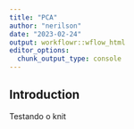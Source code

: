 ```yaml
---
title: "PCA"
author: "nerilson"
date: "2023-02-24"
output: workflowr::wflow_html
editor_options:
  chunk_output_type: console
---
```


## Introduction

Testando o knit

```r

```


